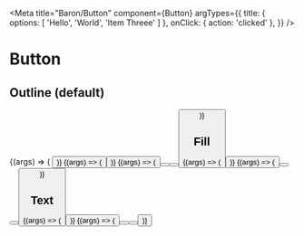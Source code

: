 
<Meta
    title="Baron/Button"
    component={Button}
    argTypes={{
        title: {
            options: [
                'Hello',
                'World',
                'Item Threee'
            ]
        },
        onClick: { action: 'clicked' },
    }}
/>

# Button

<Text />

## Outline (default)

<Canvas>
    <Story name="Single Button" args={{title: "Save"}}>{(args) => (
        <Button {...args} />
    )}</Story>
    <Story name="Single Grouped Button" args={{title: "Save"}}>{(args) => (
        <ButtonGroup>
            <Button {...args} />
        </ButtonGroup>
    )}</Story>
    <Story name="Grouped Buttons" args={{title: "Edit", title2: "Export", title3: "Save"}}>{(args) => (
        <ButtonGroup>
            <Button {...args} />
            <Button {...args} title={args.title2} />
            <Button {...args} title={args.title3} />
        </ButtonGroup>
    )}</Story>
</Canvas>

## Fill

<Canvas>
    <Story name="Single Button Fill" args={{title: "Save", variant: "Contained"}}>{(args) => (
        <Button {...args} />
    )}</Story>
    <Story name="Grouped Buttons Fill" args={{title: "Edit", title2: "Export", title3: "Save", variant: "Contained"}}>{(args) => (
        <ButtonGroup>
            <Button {...args} />
            <Button {...args} title={args.title2} />
            <Button {...args} title={args.title3} />
        </ButtonGroup>
    )}</Story>
</Canvas>

## Text

<Canvas>
    <Story name="Single Button Text" args={{title: "Save", variant: "Text"}}>{(args) => (
        <Button {...args} />
    )}</Story>
    <Story name="Grouped Buttons Text" args={{title: "Edit", title2: "Export", title3: "Save", variant: "Text"}}>{(args) => (
        <ButtonGroup>
            <Button {...args} />
            <Button {...args} title={args.title2} />
            <Button {...args} title={args.title3} />
        </ButtonGroup>
    )}</Story>
</Canvas>
